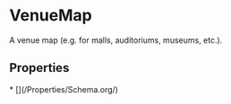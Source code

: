   
# VenueMap

A venue map (e.g. for malls, auditoriums, museums, etc.).

## Properties

<Grid>
* [](/Properties/Schema.org/)
</Grid>

